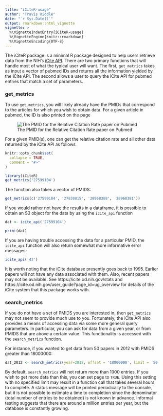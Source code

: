 ```yaml
---
title: "iCiteR-usage"
author: "Travis Riddle"
date: "`r Sys.Date()`"
output: rmarkdown::html_vignette
vignette: >
  %\VignetteIndexEntry{iCiteR-usage}
  %\VignetteEngine{knitr::rmarkdown}
  %\VignetteEncoding{UTF-8}
---
```


The iCiteR package is a minimal R package designed to help users retrieve data from the NIH's [iCite API](https://icite.od.nih.gov/api). There are two primary functions that will handle most of what the typical user will want. The first, `get_metrics` takes as input a vector of pubmed IDs and returns all the information yielded by the iCite API. The second allows a user to query the iCite API for pubmed entries that match a set of parameters.

### get_metrics
To use `get_metrics`, you will likely already have the PMIDs that correspond to the articles for which you wish to obtain data. For a given article in pubmed, the ID is also printed on the page

![The PMID for the Relative Citation Rate paper on Pubmed](RCR_PMID.jpg)

For a given PMID(s), one can get the relative citation rate and all other data returned by the iCite API as follows

```r
knitr::opts_chunk$set(
  collapse = TRUE,
  comment = "#>"
)
```

```r
library(iCiteR)
get_metrics('27599104')

```

The function also takes a vector of PMIDS:

```r
get_metrics(c('27599104', '27830815', '28968388', '28968381'))

```

If you would rather not have the results in a dataframe, it is possible to obtain an S3 object for the data by using the `icite_api` function

```r
dat <- icite_api('27599104')

print(dat)
```

If you are having trouble accessing the data for a particular PMID, the `icite_api` function will also return somewhat more informative error messages:

```r
icite_api('42')
```

It is worth noting that the iCite database presently goes back to 1995. Earlier papers will not have any data associated with them. Also, recent papers may not be available. See https://icite.od.nih.gov/stats and https://icite.od.nih.gov/user_guide?page_id=ug_overview for details of the iCite system that this package works with.

### search_metrics
If you do not have a set of PMIDS you are interested in, then `get_metrics` may not seem to provide much use to you. Fortunately, the iCite API also provides a means of accessing data via some more general query parameters. In particular, you can ask for data from a given year, or from PMIDS that are above a certain value. This functionality is accessed with the `search_metrics` function.

For instance, if you wanted to get data from 50 papers in 2012 with PMIDS greater than 18000000:

```r
dat_2012 <- search_metrics(year=2012, offset = '18000000', limit = '50')
```

By default, `search_metrics` will not return more than 1000 entries. If you wish to get more data than this, you can set page to `TRUE`. Using this setting with no specified limit may result in a function call that takes several hours to complete. A status message will be printed periodically to the console, but it is not possible to estimate a time to completion since the denominator (total number of entries to be obtained) is not known in advance. Informal testing suggests that there are around a million entries per year, but the database is constantly growing.
